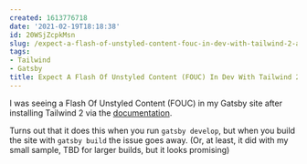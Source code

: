 ```yaml
---
created: 1613776718
date: '2021-02-19T18:18:38'
id: 20WSjZcpkMsn
slug: /expect-a-flash-of-unstyled-content-fouc-in-dev-with-tailwind-2-and-gatsby
tags:
- Tailwind
- Gatsby
title: Expect A Flash Of Unstyled Content (FOUC) In Dev With Tailwind 2 and Gatsby
---
```


I was seeing a Flash Of Unstyled Content (FOUC) in my Gatsby site after installing Tailwind 2 via the [documentation](https://tailwindcss.com/docs/guides/gatsby). 

Turns out that it does this when you run `gatsby develop`, but when you build the site with `gatsby build` the issue goes away. (Or, at least, it did with my small sample, TBD for larger builds, but it looks promising)